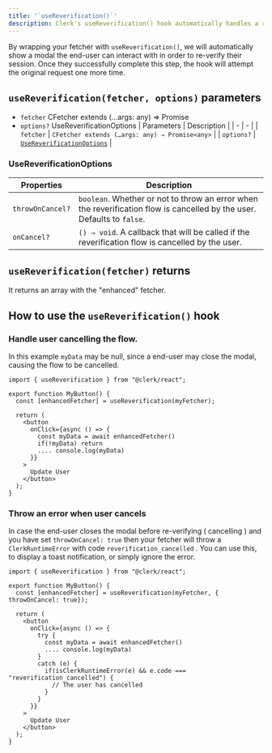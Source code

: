 ```yaml
---
title: '`useReverification()`'
description: Clerk's useReverification() hook automatically handles a re-verification flow for you.
---
```


By wrapping your fetcher with `useReverification()`, we will automatically show a modal the end-user can interact with in order to re-verify their session. Once they successfully complete this step, the hook will attempt the original request one more time.

## `useReverification(fetcher, options)` parameters

- `fetcher` CFetcher extends (…args: any) ⇒ Promise<any>
- `options?`  UseReverificationOptions
| Parameters | Description |
| - | - |
| `fetcher` | `CFetcher extends (…args: any) ⇒ Promise<any>` |
| `options?` | [`UseReverificationOptions`](#use-reverification-options) |

### UseReverificationOptions
| Properties | Description |
| - | - |
| `throwOnCancel?` | `boolean`. Whether or not to throw an error when the reverification flow is cancelled by the user. Defaults to `false`. |
| `onCancel?` | `() ⇒ void`. A callback that will be called if the reverification flow is cancelled by the user. |

## `useReverification(fetcher)` returns

It returns an array with the "enhanced" fetcher.

## How to use the `useReverification()` hook

### Handle user cancelling the flow.

In this example `myData` may be null, since a end-user may close the modal, causing the flow to be cancelled.

```tsx
import { useReverification } from "@clerk/react";

export function MyButton() {
  const [enhancedFetcher] = useReverification(myFetcher);

  return (
    <button
      onClick={async () => {
        const myData = await enhancedFetcher()
        if(!myData) return 
        .... console.log(myData)
      }}
    >
      Update User
    </button>
  );
}
```

### Throw an error when user cancels

In case the end-user closes the modal before re-verifying ( cancelling ) and you have set `throwOnCancel: true` then your fetcher will throw a `ClerkRuntimeError` with code `reverification_cancelled` . You can use this, to display a toast notification, or simply ignore the error.

```tsx
import { useReverification } from "@clerk/react";

export function MyButton() {
  const [enhancedFetcher] = useReverification(myFetcher, { throwOnCancel: true});

  return (
    <button
      onClick={async () => {
        try {
          const myData = await enhancedFetcher()
          .... console.log(myData)
        }
        catch (e) {
          if(isClerkRuntimeError(e) && e.code === "reverification_cancelled") {
            // The user has cancelled
          }
        }
      }}
    >
      Update User
    </button>
  );
}
```

